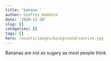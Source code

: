 ```yaml
---
title: 'banana '
author: Godfrey Wambete
date: '2020-11-30'
slug: []
categories: []
tags: []
hero: /assets/images/background/sunrise.jpg
---
```

Bananas are not as sugary as most people think
